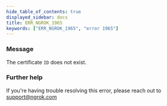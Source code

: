 ```yaml
---
hide_table_of_contents: true
displayed_sidebar: docs
title: ERR_NGROK_1965
keywords: ["ERR_NGROK_1965", "error 1965"]
---
```


### Message

The certificate `ID` does not exist.

### Further help

If you're having trouble resolving this error, please reach out to [support@ngrok.com](mailto:support@ngrok.com?subject=Help%20with%20ERR_NGROK_1965)
